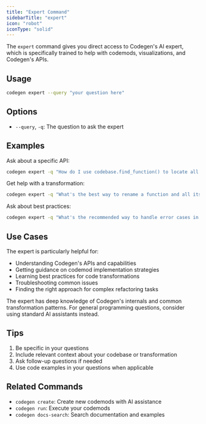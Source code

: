 ```yaml
---
title: "Expert Command"
sidebarTitle: "expert"
icon: "robot"
iconType: "solid"
---
```


The `expert` command gives you direct access to Codegen's AI expert, which is specifically trained to help with codemods, visualizations, and Codegen's APIs.

## Usage

```bash
codegen expert --query "your question here"
```

## Options

- `--query`, `-q`: The question to ask the expert

## Examples

Ask about a specific API:
```bash
codegen expert -q "How do I use codebase.find_function() to locate all async functions?"
```

Get help with a transformation:
```bash
codegen expert -q "What's the best way to rename a function and all its references?"
```

Ask about best practices:
```bash
codegen expert -q "What's the recommended way to handle error cases in codemods?"
```

## Use Cases

The expert is particularly helpful for:
- Understanding Codegen's APIs and capabilities
- Getting guidance on codemod implementation strategies
- Learning best practices for code transformations
- Troubleshooting common issues
- Finding the right approach for complex refactoring tasks

<Note>
The expert has deep knowledge of Codegen's internals and common transformation patterns. For general programming questions, consider using standard AI assistants instead.
</Note>

## Tips

1. Be specific in your questions
2. Include relevant context about your codebase or transformation
3. Ask follow-up questions if needed
4. Use code examples in your questions when applicable

## Related Commands

- `codegen create`: Create new codemods with AI assistance
- `codegen run`: Execute your codemods
- `codegen docs-search`: Search documentation and examples
